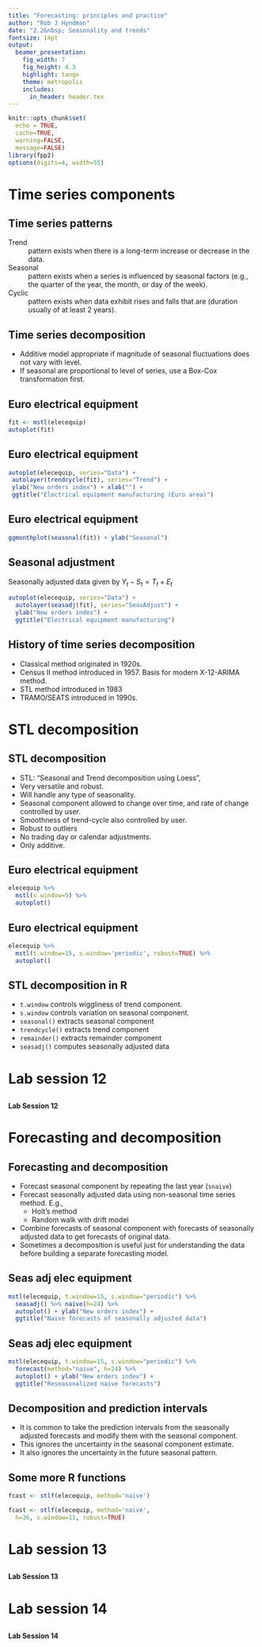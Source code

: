 ```yaml
---
title: "Forecasting: principles and practice"
author: "Rob J Hyndman"
date: "2.2&nbsp; Seasonality and trends"
fontsize: 14pt
output:
  beamer_presentation:
    fig_width: 7
    fig_height: 4.3
    highlight: tango
    theme: metropolis
    includes:
      in_header: header.tex
---
```


```r
knitr::opts_chunk$set(
  echo = TRUE,
  cache=TRUE,
  warning=FALSE,
  message=FALSE)
library(fpp2)
options(digits=4, width=55)
```

# Time series components

## Time series patterns

Trend
  : pattern exists when there is a long-term increase or decrease in the data.

Seasonal
  : pattern exists when a series is influenced by seasonal factors (e.g., the quarter of the year, the month, or day of the week).

Cyclic
  : pattern exists when data exhibit rises and falls that are \emph{not of fixed period} (duration usually of at least 2 years).

## Time series decomposition

\begin{block}{}\vspace*{-0.3cm}
\[ Y_t = S_t + T_t + R_t \]
\end{block}
\begin{tabular}{@{}llp{8cm}@{}}
where & $Y_t=$ & data at period $t$ \\
      & $S_t=$ & seasonal component at period $t$ \\
      & $T_t=$ & trend-cycle component at period $t$\\
      & $R_t=$ & remainder (or irregular or error) component at period $t$
\end{tabular}\pause

* Additive model appropriate if magnitude of seasonal fluctuations does not vary with level.
* If seasonal are proportional to level of series, use a Box-Cox transformation first.


## Euro electrical equipment

```r
fit <- mstl(elecequip)
autoplot(fit)
```

## Euro electrical equipment
\fontsize{10}{11}\sf

```r
autoplot(elecequip, series="Data") +
 autolayer(trendcycle(fit), series="Trend") +
 ylab("New orders index") + xlab("") +
 ggtitle("Electrical equipment manufacturing (Euro area)")
```

## Euro electrical equipment
\fontsize{13}{15}\sf

```r
ggmonthplot(seasonal(fit)) + ylab("Seasonal")
```

## Seasonal adjustment

Seasonally adjusted data given by $Y_t - S_t = T_t + E_t$

\fontsize{11}{11}\sf

```r
autoplot(elecequip, series="Data") +
  autolayer(seasadj(fit), series="SeasAdjust") +
  ylab("New orders index") +
  ggtitle("Electrical equipment manufacturing")
```

## History of time series decomposition

* Classical method originated in 1920s.
* Census II method introduced in 1957. Basis for modern X-12-ARIMA method.
* STL method introduced in 1983
* TRAMO/SEATS introduced in 1990s.

# STL decomposition

## STL decomposition
\fontsize{14}{15}\sf

* STL: "Seasonal and Trend decomposition using Loess",
* Very versatile and robust.
* Will handle any type of seasonality.
* Seasonal component allowed to change over time, and rate of change controlled by user.
* Smoothness of trend-cycle also controlled by user.
* Robust to outliers
* No trading day or calendar adjustments.
* Only additive.

## Euro electrical equipment
\fontsize{10}{12}\sf

```r
elecequip %>%
  mstl(s.window=5) %>%
  autoplot()
```

## Euro electrical equipment
\fontsize{10}{12}\sf

```r
elecequip %>%
  mstl(t.window=15, s.window='periodic', robust=TRUE) %>%
  autoplot()
```

## STL decomposition in R

* `t.window` controls wiggliness of trend component.
* `s.window` controls variation on seasonal component.
* `seasonal()` extracts seasonal component
* `trendcycle()` extracts trend component
* `remainder()` extracts remainder component
* `seasadj()` computes seasonally adjusted data



# Lab session 12
##
\fontsize{48}{60}\sf\centering
**Lab Session 12**

# Forecasting and decomposition

## Forecasting and decomposition

* Forecast seasonal component by repeating the last year (`snaive`)
* Forecast seasonally adjusted data using non-seasonal time series method. E.g.,
    - Holt's method
    - Random walk with drift model
* Combine forecasts of seasonal component with forecasts of seasonally adjusted data to get forecasts of original data.
* Sometimes a decomposition is useful just for understanding the data before building a separate forecasting model.

## Seas adj elec equipment
\fontsize{11}{12}\sf

```r
mstl(elecequip, t.window=15, s.window="periodic") %>%
  seasadj() %>% naive(h=24) %>%
  autoplot() + ylab("New orders index") +
  ggtitle("Naive forecasts of seasonally adjusted data")
```

## Seas adj elec equipment
\fontsize{11}{12}\sf

```r
mstl(elecequip, t.window=15, s.window="periodic") %>%
  forecast(method="naive", h=24) %>%
  autoplot() + ylab("New orders index") +
  ggtitle("Reseasonalized naive forecasts")
```

## Decomposition and prediction intervals

* It is common to take the prediction intervals from the seasonally adjusted forecasts and modify them with the seasonal component.
* This ignores the uncertainty in the seasonal component estimate.
* It also ignores the uncertainty in the future seasonal pattern.

## Some more R functions

```r
fcast <- stlf(elecequip, method='naive')

fcast <- stlf(elecequip, method='naive',
  h=36, s.window=11, robust=TRUE)
```

# Lab session 13
##
\fontsize{48}{60}\sf\centering
**Lab Session 13**

# Lab session 14
##
\fontsize{48}{60}\sf\centering
**Lab Session 14**

